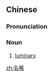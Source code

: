 ==Chinese==
{{zh-forms}}

===Pronunciation===
{{zh-pron
|m=míngzuǐ
|c=ming4 zeoi2
|cat=n
}}

===Noun===
{{zh-noun}}

# [[luminary]]

[[zh:名嘴]]